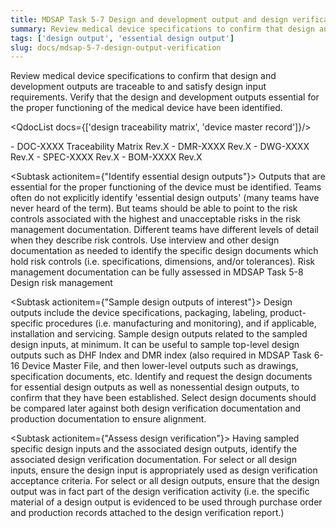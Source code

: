 ```yaml
---
title: MDSAP Task 5-7 Design and development output and design verification
summary: Review medical device specifications to confirm that design and development outputs are traceable to and satisfy design input requirements.
tags: ['design output', 'essential design output']
slug: docs/mdsap-5-7-design-output-verification
---
```


<RegLang>
Review medical device specifications to confirm that design and development outputs are traceable to and satisfy design input requirements.
Verify that the design and development outputs essential for the proper functioning of the medical device have been identified. 
</RegLang>

<QdocList docs={['design traceability matrix', 'device master record']}/>

<ReportLang>
- DOC-XXXX Traceability Matrix Rev.X
- DMR-XXXX Rev.X
- DWG-XXXX Rev.X
- SPEC-XXXX Rev.X
- BOM-XXXX Rev.X
</ReportLang>

<Subtask actionitem={"Identify essential design outputs"}>
Outputs that are essential for the proper functioning of the device must be identified.  Teams often do not explicitly identify 'essential design outputs' (many teams have never heard of the term).  But teams should be able to point to the risk controls associated with the highest and unacceptable risks in the risk management documentation.
Different teams have different levels of detail when they describe risk controls.  Use interview and other design documentation as needed to identify the specific design documents which hold risk controls (i.e. specifications, dimensions, and/or tolerances).
Risk management documentation can be fully assessed in <QLink>MDSAP Task 5-8 Design risk management</QLink>
</Subtask>

<Subtask actionitem={"Sample design outputs of interest"}>
Design outputs include the device specifications, packaging, labeling, product-specific procedures (i.e. manufacturing and monitoring), and if applicable, installation and servicing.
Sample design outputs related to the sampled design inputs, at minimum. 
It can be useful to sample top-level design outputs such as DHF Index and DMR index (also required in <QLink>MDSAP Task 6-16 Device Master File</QLink>, and then lower-level outputs such as drawings, specification documents, etc.
Identify and request the design documents for essential design outputs as well as nonessential design outputs, to confirm that they have been established.  Select design documents should be compared later against both design verification documentation and production documentation to ensure alignment.
</Subtask>

<Subtask actionitem={"Assess design verification"}>
Having sampled specific design inputs and the associated design outputs, identify the associated design verification documentation. 
For select or all design inputs, ensure the design input is appropriately used as design verification acceptance criteria.
For select or all design outputs, ensure that the design output was in fact part of the design verification activity (i.e. the specific material of a design output is evidenced to be used through purchase order and production records attached to the design verification report.)
</Subtask>




